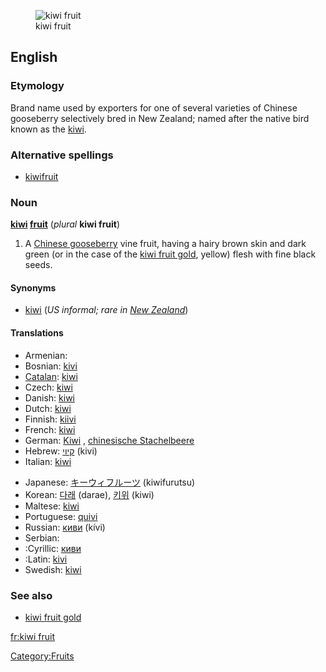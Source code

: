 [[Image:Kiwi (Actinidia chinensis) 1 Luc Viatour.jpg|thumb|kiwi fruit]]
==English==

===Etymology===
Brand name used by exporters for one of several varieties of Chinese gooseberry selectively bred in New Zealand; named after the native bird known as the [[kiwi]].

===Alternative spellings===
* [[kiwifruit]]

===Noun===
'''[[kiwi]] [[fruit]]''' (''plural'' '''kiwi fruit''')

# A [[Chinese gooseberry]] vine fruit, having a hairy brown skin and dark green (or in the case of the [[kiwi fruit gold]], yellow) flesh with fine black seeds.

====Synonyms====
* {{sense|Chinese gooseberry}} [[kiwi]] (''US informal; rare in [[New Zealand]]'')

====Translations====
{{rfc-tsort|unparsed language line: * :Cyrillic:  киви#Serbian киви   m }}
{{trans-top|fruit}}
* Armenian: {{t|hy|կիվի|sc=Armn|tr=kivi}}
* Bosnian: [[kivi]] {{m}}
* [[Catalan]]: [[kiwi]] {{m}}
* Czech: [[kiwi]] {{n}}
* Danish: [[kiwi]]
* Dutch: [[kiwi]] {{m}}
* Finnish: [[kiivi]]
* French: [[kiwi]] {{m}}
* German: [[Kiwi]] {{f}}, [[chinesische Stachelbeere]] {{f}}
* Hebrew: [[קיוי]] (kivi)
* Italian: [[kiwi#Italian|kiwi]] {{m}}
{{trans-mid}}
* Japanese: [[キーウィフルーツ]] (kiwifurutsu)
* Korean: [[다래]] (darae), [[키위]] (kiwi)
* Maltese: [[kiwi]]
* Portuguese: [[quivi]] {{m}}
* Russian: [[киви]] (kívi) {{m}}
* Serbian:
* :Cyrillic: [[киви#Serbian|киви]] {{m}}
* :Latin: [[kivi#Serbian|kivi]] {{m}}
* Swedish: [[kiwi]]
{{trans-bottom}}

===See also===
* [[kiwi fruit gold]]<!--A similar fruit with yellow flesh.-->

[[Category:Fruits]]

[[fr:kiwi fruit]]